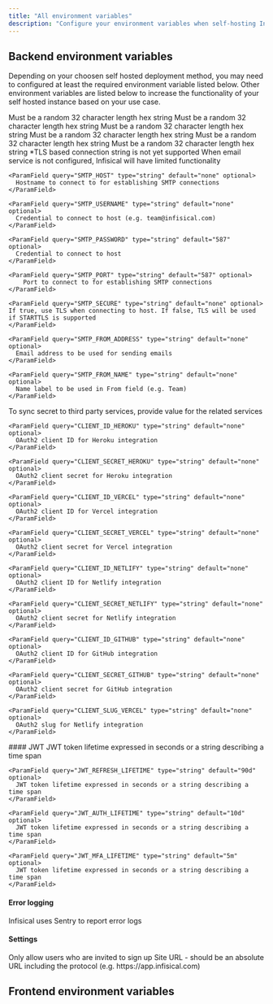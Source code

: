 ```yaml
---
title: "All environment variables"
description: "Configure your environment variables when self-hosting Infisical."
---
```


## Backend environment variables

Depending on your choosen self hosted deployment method, you may need to configured at least the required environment variable listed below. 
Other environment variables are listed below to increase the functionality of your self hosted instance based on your use case.

<Tabs>
  <Tab title="Required">
    <ParamField query="ENCRYPTION_KEY" type="string" default="none" required>
  Must be a random 32 character length hex string
  </ParamField>

  <ParamField query="JWT_SIGNUP_SECRET" type="string" default="none" required>
    Must be a random 32 character length hex string
  </ParamField>

  <ParamField query="JWT_REFRESH_SECRET" type="string" default="none" required>
    Must be a random 32 character length hex string
  </ParamField>

  <ParamField query="JWT_AUTH_SECRET" type="string" default="none" required>
    Must be a random 32 character length hex string
  </ParamField>

  <ParamField query="JWT_MFA_SECRET" type="string" default="none" required>
    Must be a random 32 character length hex string
  </ParamField>

  <ParamField query="JWT_SERVICE_SECRET" type="string" default="none" required>
    Must be a random 32 character length hex string
  </ParamField>

  <ParamField query="MONGO_URL" type="string" default="none" required>
    *TLS based connection string is not yet supported
  </ParamField>
  </Tab>
  <Tab title="Email service">
    <Info>When email service is not configured, Infisical will have limited functionality</Info>

    <ParamField query="SMTP_HOST" type="string" default="none" optional>
      Hostname to connect to for establishing SMTP connections
    </ParamField>

    <ParamField query="SMTP_USERNAME" type="string" default="none" optional>
      Credential to connect to host (e.g. team@infisical.com)
    </ParamField>

    <ParamField query="SMTP_PASSWORD" type="string" default="587" optional>
      Credential to connect to host
    </ParamField>

    <ParamField query="SMTP_PORT" type="string" default="587" optional>
        Port to connect to for establishing SMTP connections
    </ParamField>

    <ParamField query="SMTP_SECURE" type="string" default="none" optional>
    If true, use TLS when connecting to host. If false, TLS will be used if STARTTLS is supported 
    </ParamField>

    <ParamField query="SMTP_FROM_ADDRESS" type="string" default="none" optional>
      Email address to be used for sending emails
    </ParamField>

    <ParamField query="SMTP_FROM_NAME" type="string" default="none" optional>
      Name label to be used in From field (e.g. Team)
    </ParamField>
  </Tab>
  <Tab title="Integrations">
    To sync secret to third party services, provide value for the related services 

    <ParamField query="CLIENT_ID_HEROKU" type="string" default="none" optional>
      OAuth2 client ID for Heroku integration
    </ParamField>

    <ParamField query="CLIENT_SECRET_HEROKU" type="string" default="none" optional>
      OAuth2 client secret for Heroku integration
    </ParamField>

    <ParamField query="CLIENT_ID_VERCEL" type="string" default="none" optional>
      OAuth2 client ID for Vercel integration 
    </ParamField>

    <ParamField query="CLIENT_SECRET_VERCEL" type="string" default="none" optional>
      OAuth2 client secret for Vercel integration
    </ParamField>

    <ParamField query="CLIENT_ID_NETLIFY" type="string" default="none" optional>
      OAuth2 client ID for Netlify integration  
    </ParamField>

    <ParamField query="CLIENT_SECRET_NETLIFY" type="string" default="none" optional>
      OAuth2 client secret for Netlify integration
    </ParamField>

    <ParamField query="CLIENT_ID_GITHUB" type="string" default="none" optional>
      OAuth2 client ID for GitHub integration         
    </ParamField>

    <ParamField query="CLIENT_SECRET_GITHUB" type="string" default="none" optional>
      OAuth2 client secret for GitHub integration
    </ParamField>

    <ParamField query="CLIENT_SLUG_VERCEL" type="string" default="none" optional>
      OAuth2 slug for Netlify integration
    </ParamField>
  </Tab>
  <Tab title="Others">
    #### JWT
    <ParamField query="JWT_SIGNUP_LIFETIME" type="string" default="15m" optional>
      JWT token lifetime expressed in seconds or a string describing a time span 
    </ParamField>

    <ParamField query="JWT_REFRESH_LIFETIME" type="string" default="90d" optional>
      JWT token lifetime expressed in seconds or a string describing a time span
    </ParamField>

    <ParamField query="JWT_AUTH_LIFETIME" type="string" default="10d" optional>
      JWT token lifetime expressed in seconds or a string describing a time span
    </ParamField>

    <ParamField query="JWT_MFA_LIFETIME" type="string" default="5m" optional>
      JWT token lifetime expressed in seconds or a string describing a time span
    </ParamField>

  <ParamField query="MONGO_USERNAME" type="string" default="none" optional></ParamField>

  <ParamField query="MONGO_PASSWORD" type="string" default="none" optional></ParamField>

  #### Error logging 
  Infisical uses Sentry to report error logs 
  <ParamField query="SENTRY_DSN" type="string" default="none" optional></ParamField>

  #### Settings
  <ParamField query="INVITE_ONLY_SIGNUP" type="string" default="false" optional>
    Only allow users who are invited to sign up
  </ParamField>

  <ParamField query="SITE_URL" type="string" default="none" optional>
    Site URL - should be an absolute URL including the protocol (e.g. https://app.infisical.com)
  </ParamField>
  <ParamField query="TELEMETRY_ENABLED" type="string" default="true" optional></ParamField>
  </Tab>
</Tabs>


## Frontend environment variables
<ParamField query="TELEMETRY_ENABLED" type="string" default="true" optional></ParamField>
